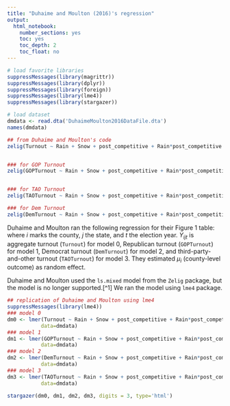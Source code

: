 ```yaml
---
title: "Duhaime and Moulton (2016)'s regression"
output:
  html_notebook:
    number_sections: yes
    toc: yes
    toc_depth: 2
    toc_float: no
---
```


```r
# load favorite libraries
suppressMessages(library(magrittr))
suppressMessages(library(dplyr))
suppressMessages(library(foreign))
suppressMessages(library(lme4))
suppressMessages(library(stargazer))

# load dataset
dmdata <- read.dta('DuhaimeMoulton2016DataFile.dta')
names(dmdata)
```


```r
## from Duhaime and Moulton's code
zelig(Turnout ~ Rain + Snow + post_competitive + Rain*post_competitive + Snow*post_competitive+ ZPcntHSGrad + AdjIncome + PcntBlack + FarmsPerCap + Closing + Motor + GubElection + SenElection + Turnout_Lag + avg_rain + avg_snow + Yr76 + Yr80 + Yr84 + Yr88 + Yr92 + Yr96 + Yr2000 + tag(1|FIPS_County), data=dm, model='ls.mixed')


### for GOP Turnout 
zelig(GOPTurnout ~ Rain + Snow + post_competitive + Rain*post_competitive + Snow*post_competitive + ZPcntHSGrad + AdjIncome + PcntBlack + FarmsPerCap + Closing + Motor + GubElection + SenElection + Turnout_Lag + avg_rain + avg_snow + Yr76 + Yr80 + Yr84 + Yr88 + Yr92 + Yr96 + Yr2000 + tag(1|FIPS_County), data=dm, model='ls.mixed')


### for TAO Turnout
zelig(TAOTurnout ~ Rain + Snow + post_competitive + Rain*post_competitive + Snow*post_competitive + ZPcntHSGrad + AdjIncome + PcntBlack + FarmsPerCap + Closing + Motor + GubElection + SenElection + Turnout_Lag + avg_rain + avg_snow + Yr76 + Yr80 + Yr84 + Yr88 + Yr92 + Yr96 + Yr2000 + tag(1|FIPS_County), data=dm, model='ls.mixed')

### for Dem Turnout
zelig(DemTurnout ~ Rain + Snow + post_competitive + Rain*post_competitive + Snow*post_competitive + ZPcntHSGrad + AdjIncome + PcntBlack + FarmsPerCap + Closing + Motor + GubElection + SenElection + Turnout_Lag + avg_rain + avg_snow + Yr76 + Yr80 + Yr84 + Yr88 + Yr92 + Yr96 + Yr2000 + tag(1|FIPS_County), data=dm, model='ls.mixed')
```
Duhaime and Moulton ran the following regression for their Figure 1 table:
\begin{align*}
Y_{ijt} &= \beta_0 + \beta_1(\text{Rain}_{ijt}) + \beta_2(\text{Snow}_{ijt})+\beta_3(\text{Competitive}_{i}) + \beta_4(\text{Rain}_{ijt}*\text{Competitive}_{i}) \\
& + \beta_5(\text{Snow}_{ijt}*\text{Competitive}_{i}) + \beta_6(\text{% HSG}_{ijt}) + \beta_6(\text{income}_{ijt}) + \beta_7(\text{% Black}_{ijt}) + \beta_8(\text{Farms per capita}_{ijt}) \\
& + \beta_9(\text{Regist. Closing Date}_{ijt}) + \beta_{10}(\text{Motor Voter}_{j}) + \beta_{11}(\text{Gubernatorial Election}_{jt}) \\
& + \beta_{12}(\text{Senatorial Election}_{jt}) + \beta_{13}(\text{Agg. Turnout Lagged}_{ijt})\\
&+ \beta_{14}(\text{Average Rain}_{ijt}) + \beta_{15}(\text{Average Snow}_{ijt}) \\
& + \beta_{16}(\text{Year 1976}_{t}) + \beta_{17}(\text{Year 1980}_t) + \beta_{18}(\text{Year 1984}_t)\\
& + \beta_{19}
(\text{Year 1988}_t) + \beta_{20}(text{Year 1992}_t) + \beta_{21}(\text{Year 1996}_t) + \beta_{22}(\text{Year 2000}_t) + \mu_{i} + e_{ijt}
\end{align*}
where $i$ marks the county, $j$ the state, and $t$ the election year. $Y_{ijt}$ is aggregate turnout (`Turnout`) for model 0, Republican turnout (`GOPTurnout`) for model 1, Democrat turnout (`DemTurnout`) for model 2, and third-party-and-other turnout (`TAOTurnout`) for model 3. They estimated $\mu_i$ (county-level outcome) as random effect.

Duhaime and Moulton used the `ls.mixed` model from the `Zelig` package, but the model is no longer supported.[^1] We ran the model using `lme4` package. 
```r
## replication of Duhaime and Moulton using lme4 
suppressMessages(library(lme4))
### model 0 
dm0 <- lmer(Turnout ~ Rain + Snow + post_competitive + Rain*post_competitive + Snow*post_competitive+ ZPcntHSGrad + AdjIncome + PcntBlack + FarmsPerCap + Closing + Motor + GubElection + SenElection + Turnout_Lag + avg_rain + avg_snow + Yr76 + Yr80 + Yr84 + Yr88 + Yr92 + Yr96 + Yr2000 +  (1 | FIPS_County), 
           data=dmdata)
### model 1
dm1 <- lmer(GOPTurnout ~ Rain + Snow + post_competitive + Rain*post_competitive + Snow*post_competitive+ ZPcntHSGrad + AdjIncome + PcntBlack + FarmsPerCap + Closing + Motor + GubElection + SenElection + Turnout_Lag + avg_rain + avg_snow + Yr76 + Yr80 + Yr84 + Yr88 + Yr92 + Yr96 + Yr2000 + (1 | FIPS_County), 
           data=dmdata)
### model 2
dm2 <- lmer(DemTurnout ~ Rain + Snow + post_competitive + Rain*post_competitive + Snow*post_competitive+ ZPcntHSGrad + AdjIncome + PcntBlack + FarmsPerCap + Closing + Motor + GubElection + SenElection + Turnout_Lag + avg_rain + avg_snow + Yr76 + Yr80 + Yr84 + Yr88 + Yr92 + Yr96 + Yr2000 +  (1 | FIPS_County), 
           data=dmdata)
### model 3
dm3 <- lmer(TAOTurnout ~ Rain + Snow + post_competitive + Rain*post_competitive + Snow*post_competitive+ ZPcntHSGrad + AdjIncome + PcntBlack + FarmsPerCap + Closing + Motor + GubElection + SenElection + Turnout_Lag + avg_rain + avg_snow + Yr76 + Yr80 + Yr84 + Yr88 + Yr92 + Yr96 + Yr2000 + (1 | FIPS_County), 
           data=dmdata)
```

```r
stargazer(dm0, dm1, dm2, dm3, digits = 3, type='html')
```
